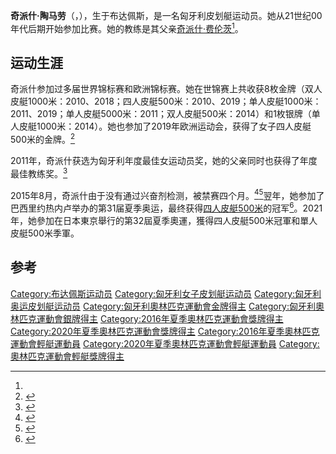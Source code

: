 {{NoteTA|G1=Sports}}
{{Infobox sportsperson
| headercolor    = silver
| name           = 奇派什·陶马劳
| image          = 
| image_size     = 
| caption        = 
| birth_name     = 
| fullname       = {{lang|hu|Csipes Tamara}}
| nationality    = {{HUN}}
| residence      = 
| birth_date     = {{Birth date and age|1989|8|24|df=yes}}
| birth_place    = {{HUN}}[[布达佩斯|布达佩斯]]
| death_date     = 
| death_place    = 
| height         = {{height|m=1.76|abbr=on}}
| weight         = {{weight|kg=76|abbr=on}}
| website        = 
| country        = 
| sport          = [[靜水皮划艇|靜水皮划艇]]
| event          = 
| collegeteam    = 
| club           = Dominó-Honvéd
| team           = 
| turnedpro      = 
| coach          = 奇派什·费伦茨<br/>（{{lang|hu|Csipes Ferenc}}）
| retired        = 
| coaching       = 
| worlds         = 
| regionals      = 
| nationals      = 
| olympics       = 
| paralympics    = 
| highestranking = 
| pb             = 
| show-medals     = no
| medaltemplates = 
{{MedalCount
|[[夏季奥林匹克运动会|夏季奥运]]|2|1|0
|[[世界皮划艇锦标赛|世界皮划艇竞速锦标赛]]|8|1|0
|[[欧洲运动会|欧洲运动会]]|1|0|0
|欧洲皮划艇竞速锦标赛|8|5|1
|'''总计'''|'''19'''|'''7'''|'''1'''
}}
{{MedalSport|女子[[靜水皮划艇|靜水皮划艇]]}}
{{MedalCountry|{{HUN}}}}
{{MedalCompetition|[[奥林匹克运动会|奥林匹克运动会]]}}
{{MedalGold|[[2016年夏季奥林匹克运动会|2016 里约热内卢]]|[[2016年夏季奧林匹克運動會輕艇女子500公尺四人愛斯基摩艇比賽|四人皮艇500米]]}}
{{MedalGold|[[2020年夏季奧林匹克運動會|2020 東京]]|[[2020年夏季奧林匹克運動會輕艇女子500公尺四人愛斯基摩艇比賽|四人皮艇500米]]}}
{{MedalSilver|2020 東京|[[2020年夏季奧林匹克運動會輕艇女子500公尺單人愛斯基摩艇比賽|单人皮艇500米]]}}
{{MedalCompetition|[[世界皮划艇锦标赛|世界皮划艇竞速锦标赛]]}}
{{MedalGold|[[2010年世界輕艇競速錦標賽|2010 波兹南]]|双人皮艇1000米}}
{{MedalGold|2010 波兹南|四人皮艇500米}}
{{MedalGold|[[2011年世界輕艇競速錦標賽|2011 塞格德]]|单人皮艇1000米}}
{{MedalGold|2011 塞格德|单人皮艇5000米}}
{{MedalGold|[[2014年世界輕艇競速錦標賽|2014 莫斯科]]|双人皮艇500米}}
{{MedalGold|[[2018年世界輕艇競速錦標賽|2018 舊蒙特莫爾]]|双人皮艇1000米}}
{{MedalGold|[[2019年世界輕艇競速錦標賽|2019 塞格德]]|单人皮艇1000米}}
{{MedalGold|2019 塞格德|四人皮艇500米}}
{{MedalSilver|2014 莫斯科|单人皮艇1000米}}
{{MedalCompetition|[[欧洲运动会|欧洲运动会]]}}
{{MedalGold|[[2019年欧洲运动会|2019 明斯克]]|[[2019年欧洲运动会皮划艇竞速比赛|四人皮艇500米]]}}
{{MedalCompetition|欧洲皮划艇竞速锦标赛}}
{{MedalGold|2010 特拉索纳|双人皮艇1000米}}
{{MedalGold|2011 贝尔格莱德|双人皮艇500米}}
{{MedalGold|2011 贝尔格莱德|双人皮艇1000米}}
{{MedalGold|2014 勃兰登堡|单人皮艇1000米}}
{{MedalGold|2014 勃兰登堡|双人皮艇500米}}
{{MedalGold|2016 莫斯科|四人皮艇500米}}
{{MedalGold|2021 波茲南|双人皮艇1000米}}
{{MedalGold|2021 波茲南|四人皮艇500米}}
{{MedalSilver|2009 勃兰登堡|双人皮艇1000米}}
{{MedalSilver|2009 勃兰登堡|四人皮艇500米}}
{{MedalSilver|2010 特拉索纳|四人皮艇500米}}
{{MedalSilver|2010 特拉索纳|单人皮艇5000米}}
{{MedalSilver|2018 贝尔格莱德|双人皮艇500米}}
{{MedalBronze|2018 贝尔格莱德|双人皮艇1000米}}
}}
{{Eastern name order|匈牙利语|匈牙利人名}}
'''奇派什·陶马劳'''（{{lang-hu|Csipes Tamara}}，{{bd|1989年|8月24日||}}），生于布达佩斯，是一名匈牙利皮划艇运动员。她从21世纪00年代后期开始参加比赛。她的教练是其父亲[[奇派什·费伦茨|奇派什·费伦茨]]<ref name="hba2011"/>。

==运动生涯==
奇派什参加过多届世界锦标赛和欧洲锦标赛。她在世锦赛上共收获8枚金牌（双人皮艇1000米：2010、2018；四人皮艇500米：2010、2019；单人皮艇1000米：2011、2019；单人皮艇5000米：2011；双人皮艇500米：2014）和1枚银牌（单人皮艇1000米：2014）。她也参加了2019年欧洲运动会，获得了女子四人皮艇500米的金牌。<ref>{{cite web|url=http://www.canoeresults.eu/medals?year=&name=Csipes+Tamara|title=Csipes Tamara|website=CanoeResults.eu|accessdate=2016-11-13|archive-date=2018-10-01|archive-url=https://web.archive.org/web/20181001142324/http://www.canoeresults.eu/medals?year=&name=Csipes+Tamara|dead-url=no}}</ref>

2011年，奇派什获选为匈牙利年度最佳女运动员奖，她的父亲同时也获得了年度最佳教练奖。<ref name="hba2011">{{cite web|url=http://www.aipsmedia.com/index.php?page=news&cod=6985|title=Krisztián Berki and Tamara Csipes are Hungarian best Athletes for 2011|publisher=AIPS|date=2011-12-20|accessdate=2016-11-13|archive-date=2018-10-02|archive-url=https://web.archive.org/web/20181002135658/http://www.aipsmedia.com/index.php?page=news&cod=6985|dead-url=yes}}</ref>

2015年8月，奇派什由于没有通过兴奋剂检测，被禁赛四个月。<ref>{{cite web|url=http://hungarytoday.hu/news/76310-2-31113|title=Two Top Hungarian Kayakers Suspended From National Team After Positive Drugs Tests|publisher=Hungary Today|date=2015-05-02|accessdate=2016-11-13|archive-date=2016-11-14|archive-url=https://web.archive.org/web/20161114003613/http://hungarytoday.hu/news/76310-2-31113|dead-url=no}}</ref><ref>{{cite web|url=http://sport.hir24.hu/tobb-sport/2015/08/05/kucsera-gabor-megbukott-a-drogteszten/|script-title=hu:Hihetetlen: újabb kajakos, Kucsera is kokainnal bukott meg|date=2015-08-05|website=24.hu|accessdate=2016-11-13}}</ref>翌年，她参加了巴西里约热内卢举办的第31届夏季奥运，最终获得[[2016年夏季奧林匹克運動會輕艇女子500公尺四人愛斯基摩艇比賽|四人皮艇500米]]的冠军<ref>{{cite web|url=http://dailynewshungary.com/day-15-rio2016-fantastic-finish/|title=Day 15 in Rio2016: Fantastic finish|publisher=Daily News Hungary|date=2016-08-21|accessdate=2016-11-03|archiveurl=https://web.archive.org/web/20160822184333/http://dailynewshungary.com/day-15-rio2016-fantastic-finish/|archivedate=2016-08-22|deadurl=no}}</ref>。2021年，她參加在日本東京舉行的第32屆夏季奧運，獲得四人皮艇500米冠軍和單人皮艇500米季軍。

==参考==
{{reflist}}

{{s-start}}
{{s-ach|aw}}
{{succession box
|before=[[Nataša_Dušev-Janić|Nataša Janić]]
|title=匈牙利年度最佳女运动员
|years=2011
|after=[[伊娃·利茲托夫|伊娃·利茲托夫]]
}}
{{s-end}}

{{奥林匹克运动会皮划艇静水比赛女子四人皮艇500米冠军}}
{{DEFAULTSORT:Csipes, Tamara}}
[[Category:布达佩斯运动员|Category:布达佩斯运动员]]
[[Category:匈牙利女子皮划艇运动员|Category:匈牙利女子皮划艇运动员]]
[[Category:匈牙利奥运皮划艇运动员|Category:匈牙利奥运皮划艇运动员]]
[[Category:匈牙利奧林匹克運動會金牌得主|Category:匈牙利奧林匹克運動會金牌得主]]
[[Category:匈牙利奧林匹克運動會銀牌得主|Category:匈牙利奧林匹克運動會銀牌得主]]
[[Category:2016年夏季奧林匹克運動會獎牌得主|Category:2016年夏季奧林匹克運動會獎牌得主]]
[[Category:2020年夏季奧林匹克運動會獎牌得主|Category:2020年夏季奧林匹克運動會獎牌得主]]
[[Category:2016年夏季奧林匹克運動會輕艇運動員|Category:2016年夏季奧林匹克運動會輕艇運動員]]
[[Category:2020年夏季奧林匹克運動會輕艇運動員|Category:2020年夏季奧林匹克運動會輕艇運動員]]
[[Category:奧林匹克運動會輕艇獎牌得主|Category:奧林匹克運動會輕艇獎牌得主]]